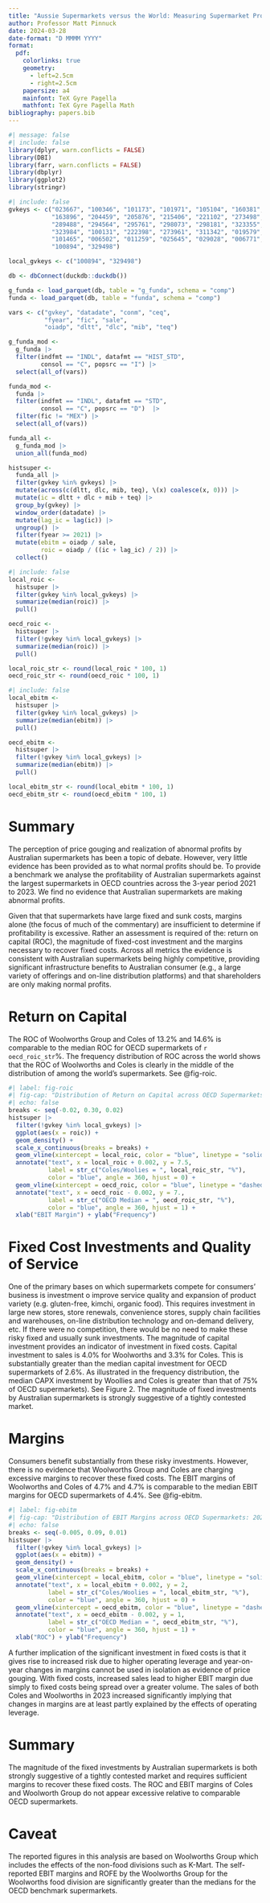 ```yaml
---
title: "Aussie Supermarkets versus the World: Measuring Supermarket Profitability"
author: Professor Matt Pinnuck
date: 2024-03-28
date-format: "D MMMM YYYY"
format:
  pdf: 
    colorlinks: true
    geometry:
      - left=2.5cm
      - right=2.5cm
    papersize: a4
    mainfont: TeX Gyre Pagella
    mathfont: TeX Gyre Pagella Math
bibliography: papers.bib
---
```


```r
#| message: false
#| include: false
library(dplyr, warn.conflicts = FALSE)
library(DBI)
library(farr, warn.conflicts = FALSE)
library(dbplyr)
library(ggplot2)
library(stringr)
```

```r
#| include: false
gvkeys <- c("023667", "100346", "101173", "101971", "105104", "160381",
            "163896", "204459", "205876", "215406", "221102", "273498",
            "289488", "294564", "295761", "298073", "298181", "323355",
            "323984", "100131", "222398", "273961", "311342", "019579",
            "101465", "006502", "011259", "025645", "029028", "006771",
            "100894", "329498")

local_gvkeys <- c("100894", "329498")

db <- dbConnect(duckdb::duckdb())

g_funda <- load_parquet(db, table = "g_funda", schema = "comp")
funda <- load_parquet(db, table = "funda", schema = "comp")

vars <- c("gvkey", "datadate", "conm", "ceq",
          "fyear", "fic", "sale",
          "oiadp", "dltt", "dlc", "mib", "teq")

g_funda_mod <-
  g_funda |>
  filter(indfmt == "INDL", datafmt == "HIST_STD",
         consol == "C", popsrc == "I") |>
  select(all_of(vars))

funda_mod <-
  funda |>
  filter(indfmt == "INDL", datafmt == "STD",
         consol == "C", popsrc == "D")  |>
  filter(fic != "MEX") |>
  select(all_of(vars))

funda_all <-
  g_funda_mod |>
  union_all(funda_mod)

histsuper <-
  funda_all |>
  filter(gvkey %in% gvkeys) |>
  mutate(across(c(dltt, dlc, mib, teq), \(x) coalesce(x, 0))) |>
  mutate(ic = dltt + dlc + mib + teq) |>
  group_by(gvkey) |>
  window_order(datadate) |>
  mutate(lag_ic = lag(ic)) |>
  ungroup() |>
  filter(fyear >= 2021) |>
  mutate(ebitm = oiadp / sale,
         roic = oiadp / ((ic + lag_ic) / 2)) |>
  collect()
```

```r
#| include: false
local_roic <-
  histsuper |>
  filter(gvkey %in% local_gvkeys) |>
  summarize(median(roic)) |>
  pull()

oecd_roic <-
  histsuper |>
  filter(!gvkey %in% local_gvkeys) |>
  summarize(median(roic)) |>
  pull()

local_roic_str <- round(local_roic * 100, 1)
oecd_roic_str <- round(oecd_roic * 100, 1)
```

```r
#| include: false
local_ebitm <-
  histsuper |>
  filter(gvkey %in% local_gvkeys) |>
  summarize(median(ebitm)) |>
  pull()

oecd_ebitm <-
  histsuper |>
  filter(!gvkey %in% local_gvkeys) |>
  summarize(median(ebitm)) |>
  pull()

local_ebitm_str <- round(local_ebitm * 100, 1)
oecd_ebitm_str <- round(oecd_ebitm * 100, 1)
```

# Summary
The perception of price gouging and realization of abnormal profits by Australian supermarkets has been a topic of debate. However, very little evidence has been provided as to what normal profits should be.
To provide a benchmark we analyse the profitability of Australian supermarkets against the largest supermarkets in OECD countries across the 3-year period 2021 to 2023.
We find no evidence that Australian supermarkets are making abnormal profits. 

Given that that supermarkets have large fixed and sunk costs, margins alone (the focus of much of the commentary) are insufficient to determine if profitability is excessive.
Rather an assessment is required of the: return on capital (ROC), the magnitude of fixed-cost investment and the margins necessary to recover fixed costs.
Across all metrics the evidence is consistent with Australian supermarkets being highly competitive, providing significant infrastructure benefits to Australian consumer (e.g., a large variety of offerings and on-line distribution platforms) and that shareholders are only making normal profits. 

# Return on Capital

The ROC of Woolworths Group and Coles of 13.2% and 14.6% is comparable to the median ROC for OECD supermarkets of `r oecd_roic_str`%.
The frequency distribution of ROC across the world shows that the ROC of Woolworths and Coles is clearly in the middle of the distribution of among the world’s supermarkets. 
See @fig-roic. 

```r
#| label: fig-roic
#| fig-cap: "Distribution of Return on Capital across OECD Supermarkets: 2021--2023"
#| echo: false
breaks <- seq(-0.02, 0.30, 0.02)
histsuper |>
  filter(!gvkey %in% local_gvkeys) |>
  ggplot(aes(x = roic)) +
  geom_density() +
  scale_x_continuous(breaks = breaks) +
  geom_vline(xintercept = local_roic, color = "blue", linetype = "solid") +
  annotate("text", x = local_roic + 0.002, y = 7.5,
           label = str_c("Coles/Woolies = ", local_roic_str, "%"),
           color = "blue", angle = 360, hjust = 0) +
  geom_vline(xintercept = oecd_roic, color = "blue", linetype = "dashed") +
  annotate("text", x = oecd_roic - 0.002, y = 7.,
           label = str_c("OECD Median = ", oecd_roic_str, "%"),
           color = "blue", angle = 360, hjust = 1) +
  xlab("EBIT Margin") + ylab("Frequency")
```

# Fixed Cost Investments and Quality of Service

One of the primary bases on which supermarkets compete for consumers’ business is investment o improve service quality and expansion of product variety (e.g. gluten-free, kimchi, organic food).
This requires investment in large new stores, store renewals, convenience stores, supply chain facilities and warehouses, on-line distribution technology and on-demand delivery, etc.
If there were no competition, there would be no need to make these risky fixed and usually sunk investments. 
The magnitude of capital investment provides an indicator of investment in fixed costs.
Capital investment to sales is 4.0% for Woolworths and 3.3% for Coles.
This is substantially greater than the median capital investment for OECD supermarkets of 2.6%.
As illustrated in the frequency distribution, the median CAPX investment by Woollies and Coles is greater than that of 75% of OECD supermarkets). 
See Figure 2. 
The magnitude of fixed investments by Australian supermarkets is strongly suggestive of a tightly contested market. 

# Margins

Consumers benefit substantially from these risky investments. 
However, there is no evidence that Woolworths Group and Coles are charging excessive margins to recover these fixed costs. 
The EBIT margins of Woolworths and Coles of 4.7% and 4.7% is comparable to the median EBIT margins for OECD supermarkets of 4.4%.
See @fig-ebitm.

```r
#| label: fig-ebitm
#| fig-cap: "Distribution of EBIT Margins across OECD Supermarkets: 2021--2023"
#| echo: false
breaks <- seq(-0.005, 0.09, 0.01)
histsuper |>
  filter(!gvkey %in% local_gvkeys) |>
  ggplot(aes(x = ebitm)) +
  geom_density() +
  scale_x_continuous(breaks = breaks) +
  geom_vline(xintercept = local_ebitm, color = "blue", linetype = "solid") +
  annotate("text", x = local_ebitm + 0.002, y = 2,
           label = str_c("Coles/Woolies = ", local_ebitm_str, "%"),
           color = "blue", angle = 360, hjust = 0) +
  geom_vline(xintercept = oecd_ebitm, color = "blue", linetype = "dashed") +
  annotate("text", x = oecd_ebitm - 0.002, y = 1,
           label = str_c("OECD Median = ", oecd_ebitm_str, "%"),
           color = "blue", angle = 360, hjust = 1) +
  xlab("ROC") + ylab("Frequency")
```

A further implication of the significant investment in fixed costs is that it gives rise to increased risk due to higher operating leverage and year-on-year changes in margins cannot be used in isolation as evidence of price gouging. 
With fixed costs, increased sales lead to higher EBIT margin due simply to fixed costs being spread over a greater volume.
The sales of both Coles and Woolworths in 2023 increased significantly implying that changes in margins are at least partly explained by the effects of operating leverage. 

# Summary
The magnitude of the fixed investments by Australian supermarkets is both strongly suggestive of a tightly contested market and requires sufficient margins to recover these fixed costs. The ROC and EBIT margins of Coles and Woolworth Group do not appear excessive relative to comparable OECD supermarkets. 

# Caveat
The reported figures in this analysis are based on Woolworths Group which includes the effects of the non-food divisions such as K-Mart. 
The self-reported EBIT margins and ROFE by the Woolworths Group for the Woolworths food division are significantly greater than the medians for the OECD benchmark supermarkets. 
